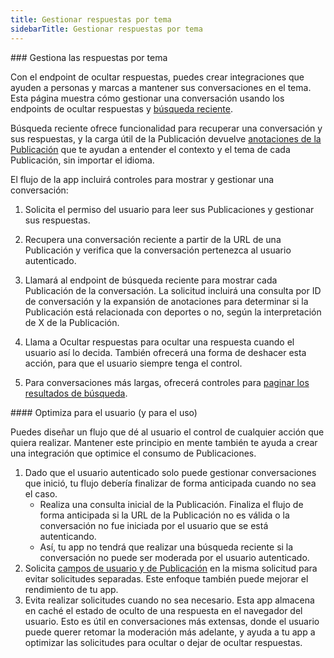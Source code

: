 ```yaml
---
title: Gestionar respuestas por tema
sidebarTitle: Gestionar respuestas por tema
---
```



<div id="manage-replies-by-topic">
  ### Gestiona las respuestas por tema
</div>

Con el endpoint de ocultar respuestas, puedes crear integraciones que ayuden a personas y marcas a mantener sus conversaciones en el tema. Esta página muestra cómo gestionar una conversación usando los endpoints de ocultar respuestas y [búsqueda reciente](/es/x-api/posts/recent-search).

Búsqueda reciente ofrece funcionalidad para recuperar una conversación y sus respuestas, y la carga útil de la Publicación devuelve [anotaciones de la Publicación](/es/x-api/fundamentals/post-annotations) que te ayudan a entender el contexto y el tema de cada Publicación, sin importar el idioma.

El flujo de la app incluirá controles para mostrar y gestionar una conversación:

1. Solicita el permiso del usuario para leer sus Publicaciones y gestionar sus respuestas.

2. Recupera una conversación reciente a partir de la URL de una Publicación y verifica que la conversación pertenezca al usuario autenticado.

3. Llamará al endpoint de búsqueda reciente para mostrar cada Publicación de la conversación. La solicitud incluirá una consulta por ID de conversación y la expansión de anotaciones para determinar si la Publicación está relacionada con deportes o no, según la interpretación de X de la Publicación.

4. Llama a Ocultar respuestas para ocultar una respuesta cuando el usuario así lo decida. También ofrecerá una forma de deshacer esta acción, para que el usuario siempre tenga el control.

5. Para conversaciones más largas, ofrecerá controles para [paginar los resultados de búsqueda](/es/x-api/posts/search/integrate/paginate).
    

<div id="optimize-for-the-user-and-for-usage">
  #### Optimiza para el usuario (y para el uso)
</div>

Puedes diseñar un flujo que dé al usuario el control de cualquier acción que quiera realizar. Mantener este principio en mente también te ayuda a crear una integración que optimice el consumo de Publicaciones.

1. Dado que el usuario autenticado solo puede gestionar conversaciones que inició, tu flujo debería finalizar de forma anticipada cuando no sea el caso.
   - Realiza una consulta inicial de la Publicación. Finaliza el flujo de forma anticipada si la URL de la Publicación no es válida o la conversación no fue iniciada por el usuario que se está autenticando.
   - Así, tu app no tendrá que realizar una búsqueda reciente si la conversación no puede ser moderada por el usuario autenticado.
2. Solicita [campos de usuario y de Publicación](/es/x-api/fundamentals/fields) en la misma solicitud para evitar solicitudes separadas. Este enfoque también puede mejorar el rendimiento de tu app.
3. Evita realizar solicitudes cuando no sea necesario. Esta app almacena en caché el estado de oculto de una respuesta en el navegador del usuario. Esto es útil en conversaciones más extensas, donde el usuario puede querer retomar la moderación más adelante, y ayuda a tu app a optimizar las solicitudes para ocultar o dejar de ocultar respuestas.